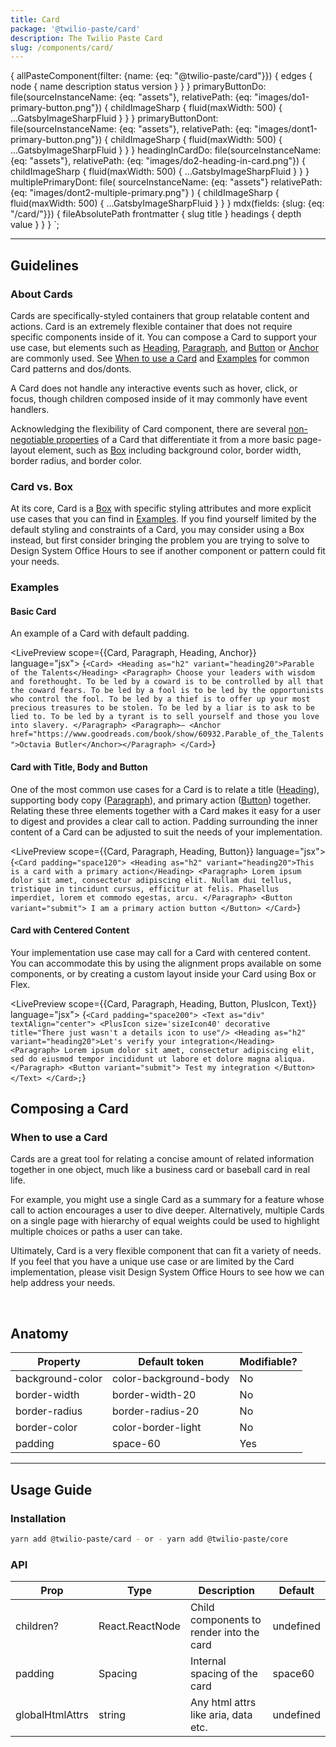 ```yaml
---
title: Card
package: '@twilio-paste/card'
description: The Twilio Paste Card
slug: /components/card/
---
```



  {
    allPasteComponent(filter: {name: {eq: "@twilio-paste/card"}}) {
      edges {
        node {
          name
          description
          status
          version
        }
      }
    }
    primaryButtonDo: file(sourceInstanceName: {eq: "assets"}, relativePath: {eq: "images/do1-primary-button.png"}) {
      childImageSharp {
        fluid(maxWidth: 500) {
          ...GatsbyImageSharpFluid
        }
      }
    }
    primaryButtonDont: file(sourceInstanceName: {eq: "assets"}, relativePath: {eq: "images/dont1-primary-button.png"}) {
      childImageSharp {
        fluid(maxWidth: 500) {
          ...GatsbyImageSharpFluid
        }
      }
    }
    headingInCardDo: file(sourceInstanceName: {eq: "assets"}, relativePath: {eq: "images/do2-heading-in-card.png"}) {
      childImageSharp {
        fluid(maxWidth: 500) {
          ...GatsbyImageSharpFluid
        }
      }
    }
    multiplePrimaryDont: file(
      sourceInstanceName: {eq: "assets"}
      relativePath: {eq: "images/dont2-multiple-primary.png"}
    ) {
      childImageSharp {
        fluid(maxWidth: 500) {
          ...GatsbyImageSharpFluid
        }
      }
    }
    mdx(fields: {slug: {eq: "/card/"}}) {
      fileAbsolutePath
      frontmatter {
        slug
        title
      }
      headings {
        depth
        value
      }
    }
  }
`;

<ComponentHeader
  name="Card"
  categoryRoute={SidebarCategoryRoutes.COMPONENTS}
  githubUrl="https://github.com/twilio-labs/paste/blob/main/packages/paste-core/components/card/"
  storybookUrl="https://twilio-labs.github.io/paste/?path=/story/components-card--default"
  abstractUrl="https://share.goabstract.com/6a1699c0-a54a-47fc-9a4e-84d23b4e42fc?"
  data={props.data.allPasteComponent.edges}
/>

---

<contentwrapper>

<PageAside data={props.data.mdx} />

<content>

## Guidelines

### About Cards

Cards are specifically-styled containers that group relatable content and actions. Card is an extremely
flexible container that does not require specific components inside of it. You can compose a Card to support your use case,
but elements such as [Heading](/components/heading), [Paragraph](/components/paragraph), and [Button](/components/button) or [Anchor](/components/anchor) are commonly used.
See [When to use a Card](#when-to-use-a-card) and [Examples](#examples) for common Card patterns and dos/donts.

A Card does not handle any interactive events such as hover, click, or focus, though children
composed inside of it may commonly have event handlers.

Acknowledging the flexibility of Card component, there are several [non-negotiable properties](#anatomy)
of a Card that differentiate it from a more basic page-layout element, such as [Box](/primitives/box) including background color, border width, border radius, and border color.

### Card vs. Box

At its core, Card is a [Box](/primitives/box) with specific styling attributes and more explicit use cases that you can find in [Examples](#examples).
If you find yourself limited by the default styling and constraints of a Card, you may consider using a Box instead,
but first consider bringing the problem you are trying to solve
to Design System Office Hours to see if another component or pattern could fit your needs.

### Examples

#### Basic Card

An example of a Card with default padding.

<LivePreview scope={{Card, Paragraph, Heading, Anchor}} language="jsx">
  {`<Card>
  <Heading as="h2" variant="heading20">Parable of the Talents</Heading>
  <Paragraph>
    Choose your leaders with wisdom and forethought. To be led by a coward is to be controlled by all that the coward fears. To be led by a fool is to be led by the opportunists who control the fool. To be led by a thief is to offer up your most precious treasures to be stolen. To be led by a liar is to ask to be lied to. To be led by a tyrant is to sell yourself and those you love into slavery.
  </Paragraph>
  <Paragraph>— <Anchor href="https://www.goodreads.com/book/show/60932.Parable_of_the_Talents">Octavia Butler</Anchor></Paragraph>
</Card>`}
</LivePreview>

#### Card with Title, Body and Button

One of the most common use cases for a Card is to relate a title ([Heading](/components/heading)), supporting body copy ([Paragraph](/components/paragraph)),
and primary action ([Button](/components/button)) together. Relating these three elements together with a Card makes it easy for a user to
digest and provides a clear call to action. Padding surrounding the inner content of a Card can be
adjusted to suit the needs of your implementation.

<LivePreview scope={{Card, Paragraph, Heading, Button}} language="jsx">
  {`<Card padding="space120">
  <Heading as="h2" variant="heading20">This is a card with a primary action</Heading>
  <Paragraph>
    Lorem ipsum dolor sit amet, consectetur adipiscing elit. Nullam dui tellus, tristique in tincidunt cursus, efficitur
    at felis. Phasellus imperdiet, lorem et commodo egestas, arcu.
  </Paragraph>
  <Button variant="submit"> I am a primary action button </Button>
</Card>`}
</LivePreview>

#### Card with Centered Content

Your implementation use case may call for a Card with centered content. You can accommodate this by
using the alignment props available on some components, or by creating a custom layout inside your
Card using Box or Flex.

<LivePreview scope={{Card, Paragraph, Heading, Button, PlusIcon, Text}} language="jsx">
  {`<Card padding="space200">
  <Text as="div" textAlign="center">
    <PlusIcon size='sizeIcon40' decorative title="There just wasn't a details icon to use"/>
    <Heading as="h2" variant="heading20">Let's verify your integration</Heading>
    <Paragraph>
      Lorem ipsum dolor sit amet, consectetur adipiscing elit, sed do eiusmod tempor incididunt ut labore et dolore
      magna aliqua.
    </Paragraph>
    <Button variant="submit"> Test my integration </Button>
  </Text>
</Card>;`}
</LivePreview>

## Composing a Card

### When to use a Card

Cards are a great tool for relating a concise amount of related information together in one object, much like a business card or baseball card in real life.

For example, you might use a single Card as a summary for a feature whose call to action encourages a user to dive deeper. Alternatively, multiple Cards on a single page with hierarchy of equal weights could be used to highlight multiple choices or paths a user can take.

Ultimately, Card is a very flexible component that can fit a variety of needs. If you feel that you have a unique use case or are limited by the Card implementation, please visit Design System Office Hours to see how we can help address your needs.

<DoDont>
  <Do
    title="Do"
    body="Have a clear call to action when including Buttons. Avoid including more than one primary and one secondary button."
    preview={false}
  >
    <Img fluid={props.data.primaryButtonDo.childImageSharp.fluid} />
  </Do>
  <Dont title="Don't" body="Don’t put multiple primary actions in a Card" preview={false}>
    <Img fluid={props.data.primaryButtonDont.childImageSharp.fluid} />
  </Dont>
</DoDont>

<DoDont>
  <Do
    title="Do"
    body="Use a Heading in your Card that appropriately reflects the information architecture of the page."
    preview={false}
  >
    <Img fluid={props.data.headingInCardDo.childImageSharp.fluid} />
  </Do>
  <Dont title="Don't" body="Don’t use Cards to highlight multiple primary actions on a single page." preview={false}>
    <Img fluid={props.data.multiplePrimaryDont.childImageSharp.fluid} />
  </Dont>
</DoDont>

<DoDont>
  <Do title="Do" body="Use a Heading to set a clear expectation on the Card’s purpose." preview={false} />
  <Dont title="Don't" body="Don’t place multiple Heading components in a single Card." preview={false} />
</DoDont>

<DoDont>
  <Do
    title="Do"
    body="Use a consistent location on the bottom of the Card for primary actions or next steps."
    preview={false}
  />

</DoDont>

## Anatomy

| Property         | Default token         | Modifiable? |
| ---------------- | --------------------- | ----------- |
| background-color | color-background-body | No          |
| border-width     | border-width-20       | No          |
| border-radius    | border-radius-20      | No          |
| border-color     | color-border-light    | No          |
| padding          | space-60              | Yes         |

---

## Usage Guide

### Installation

```bash
yarn add @twilio-paste/card - or - yarn add @twilio-paste/core
```

### API

| Prop            | Type            | Description                              | Default   |
| --------------- | --------------- | ---------------------------------------- | --------- |
| children?       | React.ReactNode | Child components to render into the card | undefined |
| padding         | Spacing         | Internal spacing of the card             | space60   |
| globalHtmlAttrs | string          | Any html attrs like aria, data etc.      | undefined |

</content>

</contentwrapper>

